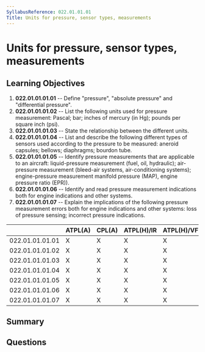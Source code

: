 ```yaml
---
SyllabusReference: 022.01.01.01
Title: Units for pressure, sensor types, measurements
---
```


# Units for pressure, sensor types, measurements

## Learning Objectives

1. **022.01.01.01.01** -- Define "pressure", "absolute pressure" and "differential
   pressure".
2. **022.01.01.01.02** -- List the following units used for pressure measurement:
   Pascal; bar; inches of mercury (in Hg); pounds per square inch (psi).
3. **022.01.01.01.03** -- State the relationship between the different units.
4. **022.01.01.01.04** -- List and describe the following different types of
   sensors used according to the pressure to be measured: aneroid capsules;
   bellows; diaphragms; bourdon tube.
5. **022.01.01.01.05** -- Identify pressure measurements that are applicable to an
   aircraft: liquid-pressure measurement (fuel, oil, hydraulic); air-pressure
   measurement (bleed-air systems, air-conditioning systems); engine-pressure
   measurement manifold pressure (MAP), engine pressure ratio (EPR)).
6. **022.01.01.01.06** -- Identify and read pressure measurement indications both
   for engine indications and other systems.
7. **022.01.01.01.07** -- Explain the implications of the following pressure
   measurement errors both for engine indications and other systems: loss of
   pressure sensing; incorrect pressure indications.

|                 | ATPL(A) | CPL(A) | ATPL(H)/IR | ATPL(H)/VFR | CPL(H) | IR  | CBIR(A) |
| --------------- | ------- | ------ | ---------- | ----------- | ------ | --- | ------- |
| 022.01.01.01.01 | X       | X      | X          | X           | X      |     |         |
| 022.01.01.01.02 | X       | X      | X          | X           | X      |     |         |
| 022.01.01.01.03 | X       | X      | X          | X           | X      |     |         |
| 022.01.01.01.04 | X       | X      | X          | X           | X      |     |         |
| 022.01.01.01.05 | X       | X      | X          | X           | X      |     |         |
| 022.01.01.01.06 | X       | X      | X          | X           | X      |     |         |
| 022.01.01.01.07 | X       | X      | X          | X           | X      |     |         |

## Summary

## Questions
